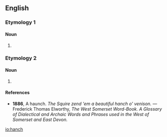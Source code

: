 ==English==
===Etymology 1===

====Noun====
{{en-noun|es}}

# {{alternative form of|hance|lang=en}}

===Etymology 2===

====Noun====
{{en-noun|es}}

# {{alternative form of|haunch|lang=en}}

====References====
* '''1886''', A haunch. ''The Squire zend 'em a beautiful hanch o' venison.'' — Frederick Thomas Elworthy, ''The West Somerset Word-Book. A Glossary of Dialectical and Archaic Words and Phrases used in the West of Somerset and East Devon.'' 

[[io:hanch]]